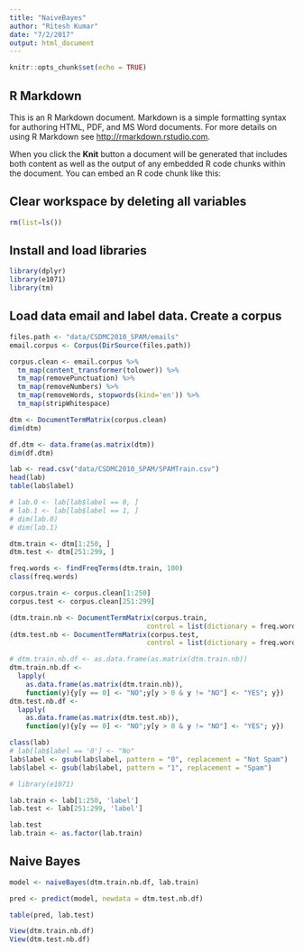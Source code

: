 ```yaml
---
title: "NaiveBayes"
author: "Ritesh Kumar"
date: "7/2/2017"
output: html_document
---
```


```r
knitr::opts_chunk$set(echo = TRUE)
```

## R Markdown

This is an R Markdown document. Markdown is a simple formatting syntax for authoring HTML, PDF, and MS Word documents. For more details on using R Markdown see <http://rmarkdown.rstudio.com>.

When you click the **Knit** button a document will be generated that includes both content as well as the output of any embedded R code chunks within the document. You can embed an R code chunk like this:

## Clear workspace by deleting all variables
```r
rm(list=ls())
```

## Install and load libraries
```r
library(dplyr)
library(e1071)
library(tm)
```

## Load data email and label data. Create a corpus
```r
files.path <- "data/CSDMC2010_SPAM/emails"
email.corpus <- Corpus(DirSource(files.path))

corpus.clean <- email.corpus %>%
  tm_map(content_transformer(tolower)) %>%
  tm_map(removePunctuation) %>%
  tm_map(removeNumbers) %>%
  tm_map(removeWords, stopwords(kind='en')) %>%
  tm_map(stripWhitespace)

dtm <- DocumentTermMatrix(corpus.clean)
dim(dtm)

df.dtm <- data.frame(as.matrix(dtm))
dim(df.dtm)

lab <- read.csv("data/CSDMC2010_SPAM/SPAMTrain.csv")
head(lab)
table(lab$label)

# lab.0 <- lab[lab$label == 0, ]
# lab.1 <- lab[lab$label == 1, ]
# dim(lab.0)
# dim(lab.1)

dtm.train <- dtm[1:250, ]
dtm.test <- dtm[251:299, ]

freq.words <- findFreqTerms(dtm.train, 100)
class(freq.words)

corpus.train <- corpus.clean[1:250]
corpus.test <- corpus.clean[251:299]

(dtm.train.nb <- DocumentTermMatrix(corpus.train, 
                                  control = list(dictionary = freq.words)))
(dtm.test.nb <- DocumentTermMatrix(corpus.test, 
                                  control = list(dictionary = freq.words)))

# dtm.train.nb.df <- as.data.frame(as.matrix(dtm.train.nb))
dtm.train.nb.df <- 
  lapply(
    as.data.frame(as.matrix(dtm.train.nb)), 
    function(y){y[y == 0] <- "NO";y[y > 0 & y != "NO"] <- "YES"; y})
dtm.test.nb.df <- 
  lapply(
    as.data.frame(as.matrix(dtm.test.nb)), 
    function(y){y[y == 0] <- "NO";y[y > 0 & y != "NO"] <- "YES"; y})

class(lab)
# lab[lab$label == '0'] <- "No"
lab$label <- gsub(lab$label, pattern = "0", replacement = "Not Spam")
lab$label <- gsub(lab$label, pattern = "1", replacement = "Spam")

# library(e1071)

lab.train <- lab[1:250, 'label']
lab.test <- lab[251:299, 'label']

lab.test
lab.train <- as.factor(lab.train)

```

## Naive Bayes
```r
model <- naiveBayes(dtm.train.nb.df, lab.train)

pred <- predict(model, newdata = dtm.test.nb.df) 

table(pred, lab.test)

View(dtm.train.nb.df)
View(dtm.test.nb.df)
```

